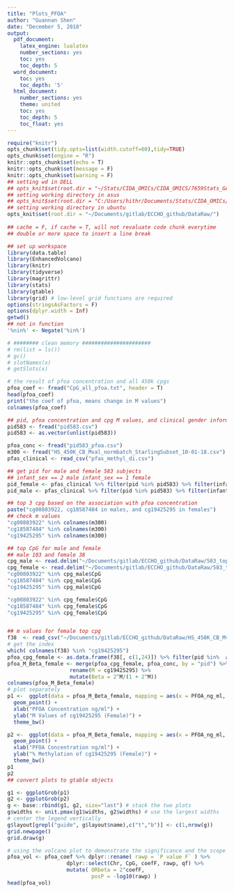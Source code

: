 ```yaml
---
title: "Plots_PFOA"
author: "Guannan Shen"
date: "December 5, 2018"
output: 
  pdf_document:
    latex_engine: lualatex
    number_sections: yes
    toc: yes
    toc_depth: 5
  word_document:
    toc: yes
    toc_depth: '5'
  html_document:
    number_sections: yes
    theme: united
    toc: yes
    toc_depth: 5
    toc_float: yes
---
```


```r
require("knitr")
opts_chunk$set(tidy.opts=list(width.cutoff=60),tidy=TRUE)
opts_chunk$set(engine = "R")
knitr::opts_chunk$set(echo = T)
knitr::opts_chunk$set(message = F)
knitr::opts_chunk$set(warning = F)
## setting wd in DELL
## opts_knit$set(root.dir = "~/Stats/CIDA_OMICs/CIDA_OMICS/7659Stats_Genetics/HW5/")
## setting working directory in asus 
## opts_knit$set(root.dir = "C:/Users/hithr/Documents/Stats/CIDA_OMICs/7659Stats_Genetics/HW9/") 
## setting working directory in ubuntu
opts_knit$set(root.dir = "~/Documents/gitlab/ECCHO_github/DataRaw/")
                                                 
## cache = F, if cache = T, will not revaluate code chunk everytime
## double or more space to insert a line break
```


```r
## set up workspace
library(data.table)
library(EnhancedVolcano)
library(knitr)
library(tidyverse)
library(magrittr)
library(stats)
library(gtable)
library(grid) # low-level grid functions are required
options(stringsAsFactors = F)
options(dplyr.width = Inf)
getwd()
## not in function
'%nin%' <- Negate('%in%')

# ######## clean memory ######################
# rm(list = ls())
# gc()
# slotNames(x)
# getSlots(x)

```


```r
# the result of pfoa concentration and all 450k cpgs
pfoa_coef <- fread("CpG_all_pfoa.txt", header = T)
head(pfoa_coef)
print("the coef of pfoa, means change in M values")
colnames(pfoa_coef)

## pid, pfoa concentration and cpg M values, and clinical gender information 
pid583 <- fread("pid583.csv")
pid583 <- as.vector(unlist(pid583))

pfoa_conc <- fread("pid583_pfoa.csv")
m300 <- fread("HS_450K_CB_Mval_normbatch_StarlingSubset_10-01-18.csv")
pfas_clinical <- read_csv("pfas_methyl_di.csv")

## get pid for male and female 583 subjects
## infant_sex == 2 male infant_sex == 1 female 
pid_female <- pfas_clinical %>% filter(pid %in% pid583) %>% filter(infant_sex == 1) %>% select(pid)
pid_male <- pfas_clinical %>% filter(pid %in% pid583) %>% filter(infant_sex == 2) %>% select(pid)

```

```r
## top 3 cpg based on the association with pfoa concentration
paste("cg00803922, cg18587484 in males, and cg19425295 in females")
## check m values 
"cg00803922" %in% colnames(m300)
"cg18587484" %in% colnames(m300)
"cg19425295" %in% colnames(m300)

## top CpG for male and female
## male 103 and female 38
cpg_male <- read.delim("~/Documents/gitlab/ECCHO_github/DataRaw/583_top_CpG_from_DMR_adjusted_M005.txt")
cpg_female <- read.delim("~/Documents/gitlab/ECCHO_github/DataRaw/583_top_CpG_from_DMR_adjusted_F005.txt")
"cg00803922" %in% cpg_male$CpG
"cg18587484" %in% cpg_male$CpG
"cg19425295" %in% cpg_male$CpG

"cg00803922" %in% cpg_female$CpG
"cg18587484" %in% cpg_female$CpG
"cg19425295" %in% cpg_female$CpG


## m values for female top cpg 
f38  <- read_csv("~/Documents/gitlab/ECCHO_github/DataRaw/HS_450K_CB_Mval_normbatch_StarlingSubset_FEMALE_10-29-18.csv")
# get the index
which( colnames(f38) %in% "cg19425295")
pfoa_cpg_female <- as.data.frame(f38[, c(1,24)]) %>% filter(pid %in%  as.vector(unlist(pid_female))  )
pfoa_M_Beta_female <- merge(pfoa_cpg_female, pfoa_conc, by = "pid") %>%
                    rename(M = cg19425295) %>%
                    mutate(Beta = 2^M/(1 + 2^M))
colnames(pfoa_M_Beta_female)
# plot separately
p1 <-  ggplot(data = pfoa_M_Beta_female, mapping = aes(x = PFOA_ng_ml, y = M)) + 
  geom_point() +
  xlab("PFOA Concentration ng/ml") +
  ylab("M Values of cg19425295 (Female)") +
  theme_bw()

p2 <-  ggplot(data = pfoa_M_Beta_female, mapping = aes(x = PFOA_ng_ml, y = Beta)) + 
  geom_point() +
  xlab("PFOA Concentration ng/ml") +
  ylab("% Methylation of cg19425295 (Female)") +
  theme_bw()
p1
p2
## convert plots to gtable objects

g1 <- ggplotGrob(p1)
g2 <- ggplotGrob(p2)
g <- base::rbind(g1, g2, size="last") # stack the two plots
g$widths <- unit.pmax(g1$widths, g2$widths) # use the largest widths
# center the legend vertically
g$layout[grepl("guide", g$layout$name),c("t","b")] <- c(1,nrow(g))
grid.newpage()
grid.draw(g)

```


```r
# using the volcano plot to demonstrate the significance and the scope of the association
pfoa_vol <- pfoa_coef %>% dplyr::rename( rawp = `P value F` ) %>% 
                   dplyr::select(Chr, CpG, coefF, rawp, qf) %>% 
                   mutate( ORbeta = 2^coefF,
                           posP = -log10(rawp) )
head(pfoa_vol)



```




